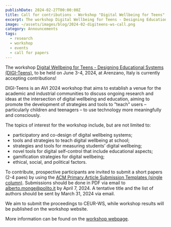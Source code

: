 ```yaml
---
publishDate: 2024-02-27T00:00:00Z
title: Call for contributions - Workshop "Digital Wellbeing for Teens"
excerpt: The workshop Digital Wellbeing for Teens - Designing Educational Systems (DIGI-Teens), to be held on June 3-4, 2024, at Arenzano, Italy is currently accepting contributions!
image: ~/assets/images/blog/2024-02-digiteens-ws-call.png
category: Announcements
tags:
  - research
  - workshop
  - events
  - call for papers
---
```


The workshop [Digital Wellbeing for Teens - Designing Educational Systems (DIGI-Teens)](https://sites.google.com/view/digi-teens), to be held on June 3-4, 2024, at Arenzano, Italy is currently accepting contributions!

DIGI-Teens is an AVI 2024 workshop that aims to establish a venue for the academic and industrial communities to discuss ongoing research and ideas at the intersection of digital wellbeing and education, aiming to promote the development of strategies and tools to "teach" users – particularly children and teenagers – to use technology more meaningfully and consciously.

The topics of interest for the workshop include, but are not limited to:

- participatory and co-design of digital wellbeing systems;
- tools and strategies to teach digital wellbeing at school;
- strategies and tools for measuring students’ digital wellbeing;
- novel tools for digital self-control that include educational aspects;
- gamification strategies for digital wellbeing;
- ethical, social, and political factors.

To contribute, prospective participants are invited to submit a short papers (2-4 paes) by using the [ACM Primary Article Submission Templates (single column)](https://www.acm.org/publications/proceedings-template). Submissions should be done in PDF via email to alberto.monge@polito.it by April 7, 2024. A tentative title and the list of authors should be sent by March 31, 2024 via email.

We aim to submit the proceedings to CEUR-WS, while workshop results will be published on the workshop website.

More information can be found on the [workshop webpage](https://sites.google.com/view/digi-teens).
